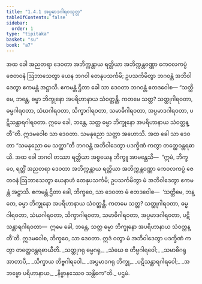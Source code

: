 ```yaml
---
title: "1.4.1 အပ္ပမာဒဂါရဝသုတ္တ"
tableOfContents: false
sidebar:
  order: 1
type: "tipitaka"
basket: "su"
book: "a7"
---
```



<DynamicBreadcrumb />

<Division number="32" book="a7">

<Paragraph number="174" book="a7">
အထ ခေါ အညတရာ ဒေဝတာ အဘိက္ကန္တာယ ရတ္တိယာ အဘိက္ကန္တဝဏ္ဏာ ကေဝလကပ္ပံ ဇေတဝနံ ဩဘာသေတွာ ယေန ဘဂဝါ တေနုပသင်္ကမိ; ဥပသင်္ကမိတွာ ဘဂဝန္တံ အဘိဝါဒေတွာ ဧကမန္တံ အဋ္ဌာသိ. ဧကမန္တံ ဌိတာ ခေါ သာ ဒေဝတာ ဘဂဝန္တံ ဧတဒဝေါစ—
</Paragraph>

<Paragraph number="175" book="a7">
“သတ္တိမေ, ဘန္တေ, ဓမ္မာ ဘိက္ခုနော အပရိဟာနာယ သံဝတ္တန္တိ. ကတမေ သတ္တ? သတ္ထုဂါရဝတာ, ဓမ္မဂါရဝတာ, သံဃဂါရဝတာ, သိက္ခာဂါရဝတာ, သမာဓိဂါရဝတာ, အပ္ပမာဒဂါရဝတာ, ပဋိသန္ထာရဂါရဝတာ. ဣမေ ခေါ, ဘန္တေ, သတ္တ ဓမ္မာ ဘိက္ခုနော အပရိဟာနာယ သံဝတ္တန္တီ”တိ. ဣဒမဝေါစ သာ ဒေဝတာ. သမနုညော သတ္ထာ အဟောသိ. အထ ခေါ သာ ဒေဝတာ “သမနုညော မေ သတ္ထာ”တိ ဘဂဝန္တံ အဘိဝါဒေတွာ ပဒက္ခိဏံ ကတွာ တတ္ထေဝန္တရဓာယိ.
</Paragraph>

<Paragraph number="176" book="a7">
အထ ခေါ ဘဂဝါ တဿာ ရတ္တိယာ အစ္စယေန ဘိက္ခူ အာမန္တေသိ—  “ဣမံ, ဘိက္ခဝေ, ရတ္တိံ အညတရာ ဒေဝတာ အဘိက္ကန္တာယ ရတ္တိယာ အဘိက္ကန္တဝဏ္ဏာ ကေဝလကပ္ပံ ဇေတဝနံ ဩဘာသေတွာ ယေနာဟံ တေနုပသင်္ကမိ; ဥပသင်္ကမိတွာ မံ အဘိဝါဒေတွာ ဧကမန္တံ အဋ္ဌာသိ. ဧကမန္တံ ဌိတာ ခေါ, ဘိက္ခဝေ, သာ ဒေဝတာ မံ ဧတဒဝေါစ—  ‘သတ္တိမေ, ဘန္တေ, ဓမ္မာ ဘိက္ခုနော အပရိဟာနာယ သံဝတ္တန္တိ. ကတမေ သတ္တ? သတ္ထုဂါရဝတာ, ဓမ္မဂါရဝတာ, သံဃဂါရဝတာ, သိက္ခာဂါရဝတာ, သမာဓိဂါရဝတာ, အပ္ပမာဒဂါရဝတာ, ပဋိသန္ထာရဂါရဝတာ—  ဣမေ ခေါ, ဘန္တေ, သတ္တ ဓမ္မာ ဘိက္ခုနော အပရိဟာနာယ သံဝတ္တန္တီ’တိ. ဣဒမဝေါစ, ဘိက္ခဝေ, သာ ဒေဝတာ. ဣဒံ ဝတွာ မံ အဘိဝါဒေတွာ ပဒက္ခိဏံ ကတွာ တတ္ထေဝန္တရဓာယီတိ.
</Paragraph>

<Paragraph number="177" type="verses" book="a7">
_သတ္ထုဂရု ဓမ္မဂရု,_  
_သံဃေ စ တိဗ္ဗဂါရဝေါ;_  
_သမာဓိဂရု အာတာပီ,_  
_သိက္ခာယ တိဗ္ဗဂါရဝေါ._  

</Paragraph>

<Paragraph number="178" type="verses" book="a7">
_အပ္ပမာဒဂရု ဘိက္ခု,_  
_ပဋိသန္ထာရဂါရဝေါ;_  
_အဘဗ္ဗော ပရိဟာနာယ,_  
_နိဗ္ဗာနဿေဝ သန္တိကေ”တိ._  


</Paragraph>
</Division>

<Paragraph number="179" type="center" book="a7">
ပဌမံ.
</Paragraph>